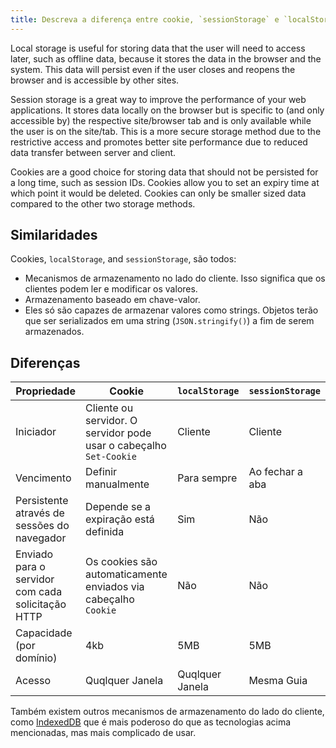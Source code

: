 ```yaml
---
title: Descreva a diferença entre cookie, `sessionStorage` e `localStorage`.
---
```


Local storage is useful for storing data that the user will need to access later, such as offline data, because it stores the data in the browser and the system. This data will persist even if the user closes and reopens the browser and is accessible by other sites. 

Session storage is a great way to improve the performance of your web applications. It stores data locally on the browser but is specific to (and only accessible by) the respective site/browser tab and is only available while the user is on the site/tab. This is a more secure storage method due to the restrictive access and promotes better site performance due to reduced data transfer between server and client. 

Cookies are a good choice for storing data that should not be persisted for a long time, such as session IDs. Cookies allow you to set an expiry time at which point it would be deleted. Cookies can only be smaller sized data compared to the other two storage methods.

## Similaridades

Cookies, `localStorage`, and `sessionStorage`, são todos:

-   Mecanismos de armazenamento no lado do cliente. Isso significa que os clientes podem ler e modificar os valores.
-   Armazenamento baseado em chave-valor.
-   Eles só são capazes de armazenar valores como strings. Objetos terão que ser serializados em uma string (`JSON.stringify()`) a fim de serem armazenados.

## Diferenças

| Propriedade                                       | Cookie                                                             | `localStorage`  | `sessionStorage` |
| ------------------------------------------------- | ------------------------------------------------------------------ | --------------- | ---------------- |
| Iniciador                                         | Cliente ou servidor. O servidor pode usar o cabeçalho `Set-Cookie` | Cliente         | Cliente          |
| Vencimento                                        | Definir manualmente                                                | Para sempre     | Ao fechar a aba  |
| Persistente através de sessões do navegador       | Depende se a expiração está definida                               | Sim             | Não              |
| Enviado para o servidor com cada solicitação HTTP | Os cookies são automaticamente enviados via cabeçalho `Cookie`     | Não             | Não              |
| Capacidade (por domínio)                          | 4kb                                                                | 5MB             | 5MB              |
| Acesso                                            | Quqlquer Janela                                                    | Quqlquer Janela | Mesma Guia       |

Também existem outros mecanismos de armazenamento do lado do cliente, como [IndexedDB](https://developer.mozilla.org/en-US/docs/Web/API/IndexedDB_API) que é mais poderoso do que as tecnologias acima mencionadas, mas mais complicado de usar.
